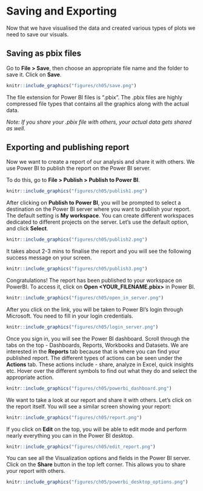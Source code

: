 # Saving and Exporting

Now that we have visualised the data and created various types of plots we need to save our visuals. 

## Saving as pbix files

Go to **File > Save**, then choose an appropriate file name and the folder to save it. Click on **Save**.

```r
knitr::include_graphics("figures/ch05/save.png")
```

The file extension for Power BI files is “.pbix”. The .pbix files are highly compressed file types that contains all the graphics along with the actual data.

*Note: If you share your .pbix file with others, your actual data gets shared as well.*

## Exporting and publishing report

Now we want to create a report of our analysis and share it with others. We use Power BI to publish the report on the Power BI server.

To do this, go to **File > Publish > Publish to Power BI**.

```r
knitr::include_graphics("figures/ch05/publish1.png")
```

After clicking on **Publish to Power BI**, you will be prompted to select a destination on the Power BI server where you want to publish your report. The default setting is **My workspace**. You can create different workspaces dedicated to different projects on the server. Let’s use the default option, and click **Select**.

```r
knitr::include_graphics("figures/ch05/publish2.png")
```

It takes about 2-3 mins to finalise the report and you will see the following success message on your screen.

```r
knitr::include_graphics("figures/ch05/publish3.png")
```

Congratulations! The report has been published to your workspace on PowerBI. To access it, click on **Open <YOUR_FILENAME.pbix>** in Power BI.


```r
knitr::include_graphics("figures/ch05/open_in_server.png")
```

After you click on the link, you will be taken to Power BI’s login through Microsoft. You need to fill in your login credentials. 

```r
knitr::include_graphics("figures/ch05/login_server.png")
```

Once you sign in, you will see the Power BI dashboard. Scroll through the tabs on the top - Dashboards, Reports, Workbooks and Datasets. We are interested in the **Reports** tab because that is where you can find your published report. The different types of actions can be seen under the **Actions** tab. These actions include - share, analyze in Excel, quick insights etc. Hover over the different symbols to find out what they do and select the appropriate action.

```r
knitr::include_graphics("figures/ch05/powerbi_dashboard.png")
```

We want to take a look at our report and share it with others. Let’s click on the report itself. You will see a similar screen showing your report:

```r
knitr::include_graphics("figures/ch05/report.png")
```

If you click on **Edit** on the top, you will be able to edit mode and perform nearly everything you can in the Power BI desktop. 

```r
knitr::include_graphics("figures/ch05/edit_report.png")
```

You can see all the Visualization options and fields in the Power BI server. Click on the **Share** button in the top left corner. This allows you to share your report with others. 

```r
knitr::include_graphics("figures/ch05/powerbi_desktop_options.png")
```

<!--## What's next?

We will also have an intermediate level workshop on Power BI, which is about establishing relational connections between different datasets.-->

